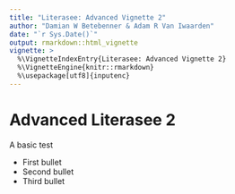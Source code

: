 ```yaml
---
title: "Literasee: Advanced Vignette 2"
author: "Damian W Betebenner & Adam R Van Iwaarden"
date: "`r Sys.Date()`"
output: rmarkdown::html_vignette
vignette: >
  %\VignetteIndexEntry{Literasee: Advanced Vignette 2}
  %\VignetteEngine{knitr::rmarkdown}
  %\usepackage[utf8]{inputenc}
---
```


# Advanced Literasee 2

A basic test

* First bullet
* Second bullet
* Third bullet
